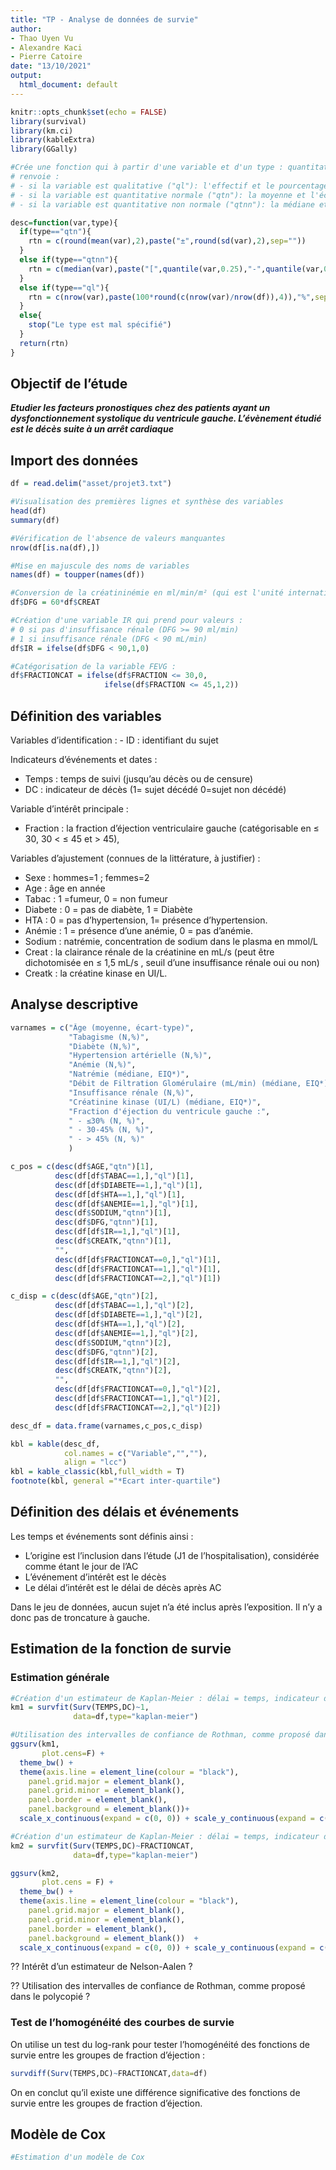 ```yaml
---
title: "TP - Analyse de données de survie"
author:
- Thao Uyen Vu
- Alexandre Kaci
- Pierre Catoire
date: "13/10/2021"
output:
  html_document: default
---
```


```r
knitr::opts_chunk$set(echo = FALSE)
library(survival)
library(km.ci)
library(kableExtra)
library(GGally)

#Crée une fonction qui à partir d'une variable et d'un type : quantitatif normal ou non,
# renvoie :
# - si la variable est qualitative ("ql"): l'effectif et le pourcentage
# - si la variable est quantitative normale ("qtn"): la moyenne et l'écart-type
# - si la variable est quantitative non normale ("qtnn"): la médiane et l'écart interquartile

desc=function(var,type){
  if(type=="qtn"){
    rtn = c(round(mean(var),2),paste("±",round(sd(var),2),sep=""))
  }
  else if(type=="qtnn"){
    rtn = c(median(var),paste("[",quantile(var,0.25),"-",quantile(var,0.75),"]"))
  }
  else if(type=="ql"){
    rtn = c(nrow(var),paste(100*round(c(nrow(var)/nrow(df)),4)),"%",sep="")
  }
  else{
    stop("Le type est mal spécifié")
  }
  return(rtn)
}
```

## Objectif de l'étude

***Etudier les facteurs pronostiques chez des patients ayant un dysfonctionnement systolique du ventricule gauche. L'évènement étudié est le décès suite à un arrêt cardiaque***

## Import des données

```r
df = read.delim("asset/projet3.txt")

#Visualisation des premières lignes et synthèse des variables
head(df)
summary(df)

#Vérification de l'absence de valeurs manquantes
nrow(df[is.na(df),])

#Mise en majuscule des noms de variables
names(df) = toupper(names(df))

#Conversion de la créatininémie en ml/min/m² (qui est l'unité internationale)
df$DFG = 60*df$CREAT

#Création d'une variable IR qui prend pour valeurs :
# 0 si pas d'insuffisance rénale (DFG >= 90 ml/min)
# 1 si insuffisance rénale (DFG < 90 mL/min)
df$IR = ifelse(df$DFG < 90,1,0)

#Catégorisation de la variable FEVG :
df$FRACTIONCAT = ifelse(df$FRACTION <= 30,0,
                     ifelse(df$FRACTION <= 45,1,2))
```

## Définition des variables

Variables d'identification :
- ID : identifiant du sujet

Indicateurs d'événements et dates :

- Temps : temps de suivi (jusqu’au décès ou de censure) 
- DC : indicateur de décès (1= sujet décédé 0=sujet non décédé) 

Variable d'intérêt principale :

- Fraction : la fraction d'éjection ventriculaire gauche (catégorisable en  ≤ 30, 30 < ≤ 45 et > 45),

Variables d'ajustement (connues de la littérature, à justifier) :

- Sexe : hommes=1 ; femmes=2
- Age : âge en année
- Tabac : 1 =fumeur, 0 = non fumeur
- Diabete : 0 =  pas de diabète, 1  = Diabète
- HTA : 0 = pas d’hypertension, 1= présence d’hypertension. 
- Anémie : 1 = présence d’une anémie, 0 = pas d’anémie.
- Sodium : natrémie, concentration de sodium dans le plasma en mmol/L
- Creat : la clairance rénale de la créatinine en mL/s (peut être dichotomisée en ≤ 1,5 mL/s , seuil d’une insuffisance rénale oui ou non)
- Creatk : la créatine kinase en UI/L.

## Analyse descriptive

```r
varnames = c("Âge (moyenne, écart-type)",
             "Tabagisme (N,%)",
             "Diabète (N,%)",
             "Hypertension artérielle (N,%)",
             "Anémie (N,%)",
             "Natrémie (médiane, EIQ*)",
             "Débit de Filtration Glomérulaire (mL/min) (médiane, EIQ*)",
             "Insuffisance rénale (N,%)",
             "Créatinine kinase (UI/L) (médiane, EIQ*)",
             "Fraction d'éjection du ventricule gauche :",
             " - ≤30% (N, %)",
             " - 30-45% (N, %)",
             " - > 45% (N, %)"
             )

c_pos = c(desc(df$AGE,"qtn")[1],
          desc(df[df$TABAC==1,],"ql")[1],
          desc(df[df$DIABETE==1,],"ql")[1],
          desc(df[df$HTA==1,],"ql")[1],
          desc(df[df$ANEMIE==1,],"ql")[1],
          desc(df$SODIUM,"qtnn")[1],
          desc(df$DFG,"qtnn")[1],
          desc(df[df$IR==1,],"ql")[1],
          desc(df$CREATK,"qtnn")[1],
          "",
          desc(df[df$FRACTIONCAT==0,],"ql")[1],
          desc(df[df$FRACTIONCAT==1,],"ql")[1],
          desc(df[df$FRACTIONCAT==2,],"ql")[1])

c_disp = c(desc(df$AGE,"qtn")[2],
          desc(df[df$TABAC==1,],"ql")[2],
          desc(df[df$DIABETE==1,],"ql")[2],
          desc(df[df$HTA==1,],"ql")[2],
          desc(df[df$ANEMIE==1,],"ql")[2],
          desc(df$SODIUM,"qtnn")[2],
          desc(df$DFG,"qtnn")[2],
          desc(df[df$IR==1,],"ql")[2],
          desc(df$CREATK,"qtnn")[2],
          "",
          desc(df[df$FRACTIONCAT==0,],"ql")[2],
          desc(df[df$FRACTIONCAT==1,],"ql")[2],
          desc(df[df$FRACTIONCAT==2,],"ql")[2])

desc_df = data.frame(varnames,c_pos,c_disp)

kbl = kable(desc_df,
            col.names = c("Variable","",""),
            align = "lcc")
kbl = kable_classic(kbl,full_width = T)
footnote(kbl, general ="*Ecart inter-quartile")
```
## Définition des délais et événements

Les temps et événements sont définis ainsi :

- L'origine est l'inclusion dans l'étude (J1 de l'hospitalisation), considérée comme étant le jour de l'AC
- L'événement d'intérêt est le décès
- Le délai d'intérêt est le délai de décès après AC

Dans le jeu de données, aucun sujet n'a été inclus après l'exposition. Il n'y a donc pas de troncature à gauche.

## Estimation de la fonction de survie

### Estimation générale

```r
#Création d'un estimateur de Kaplan-Meier : délai = temps, indicateur d'événement = décès
km1 = survfit(Surv(TEMPS,DC)~1,
              data=df,type="kaplan-meier")

#Utilisation des intervalles de confiance de Rothman, comme proposé dans le polycopié
ggsurv(km1,
       plot.cens=F) +
  theme_bw() +
  theme(axis.line = element_line(colour = "black"),
    panel.grid.major = element_blank(),
    panel.grid.minor = element_blank(),
    panel.border = element_blank(),
    panel.background = element_blank())+
  scale_x_continuous(expand = c(0, 0)) + scale_y_continuous(expand = c(0, 0))
```

```r
#Création d'un estimateur de Kaplan-Meier : délai = temps, indicateur d'événement = décès
km2 = survfit(Surv(TEMPS,DC)~FRACTIONCAT,
              data=df,type="kaplan-meier")

ggsurv(km2,
       plot.cens = F) +
  theme_bw() +
  theme(axis.line = element_line(colour = "black"),
    panel.grid.major = element_blank(),
    panel.grid.minor = element_blank(),
    panel.border = element_blank(),
    panel.background = element_blank())  +
  scale_x_continuous(expand = c(0, 0)) + scale_y_continuous(expand = c(0, 0))
```

?? Intérêt d'un estimateur de Nelson-Aalen ?

?? Utilisation des intervalles de confiance de Rothman, comme proposé dans le polycopié ?

### Test de l'homogénéité des courbes de survie

On utilise un test du log-rank pour tester l'homogénéité des fonctions de survie entre les groupes de fraction d'éjection :

```r
survdiff(Surv(TEMPS,DC)~FRACTIONCAT,data=df)
```

On en conclut qu'il existe une différence significative des fonctions de survie entre les groupes de fraction d'éjection.

## Modèle de Cox

```r
#Estimation d'un modèle de Cox

 ```